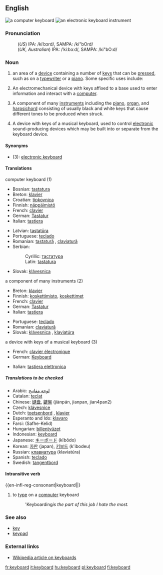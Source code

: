 {{wikipedia}}
==English==
[[Image:Swedish keyboard 20050614.jpg|thumb|a computer keyboard]]
[[Image:YamahaKeyboard.jpg|thumb|an electronic keyboard instrument]]
===Pronunciation===
:(''US'') IPA: /kiˈbɔrd/, SAMPA: /ki"bOrd/
:(''UK, Australian'') IPA: /ˈkiːbɔːd/, SAMPA: /ki"bO:d/

===Noun===
{{en-noun|keyboard|keyboards}}
# an area of a [[device]] containing a number of [[key]]s that can be [[press]]ed, such as on a [[typewriter]] or a [[piano]].  Some specific uses include:
# {{computing}} An electromechanical device with keys affixed to a base used to enter information and interact with a [[computer]].
# {{music}} A component of many [[instruments]] including the [[piano]], [[organ]], and [[harpsichord]] consisting of usually black and white keys that cause different tones to be produced when struck.
# {{music}} A device with keys of a musical keyboard, used to control [[electronic]] sound-producing devices which may be built into or separate from the keyboard device.

====Synonyms====
*(3): [[electronic keyboard]]

====Translations====
;computer keyboard (1)
{{top}}
*Bosnian: [[tastatura#Bosnian|tastatura]] {{f}}
*Breton: [[klavier#Breton|klavier]]  {{m}}
*Croatian: [[tipkovnica]] {{f}}
*Finnish: [[näppäimistö]]
*French: [[clavier]] {{m}}
*German: [[Tastatur]] {{f}}
*Italian: [[tastiera]] {{f}}
{{mid}}
*Latvian: [[tastatūra]]
*Portuguese: [[teclado]] {{m}}
*Romanian: [[tastatură]] {{f}}, [[claviatură]] {{f}}
*Serbian:
*:Cyrillic: [[тастатура#Serbian|тастатура]] {{f}}
*:Latin: [[tastatura#Serbian|tastatura]] {{f}}
*Slovak: [[klávesnica]]  {{f}}
{{bottom}}

;a component of many instruments (2)
{{top}}
*Breton: [[klavier#Breton|klavier]]  {{m}} 
*Finnish: [[koskettimisto]], [[koskettimet]]
*French: [[clavier]] {{m}}
*German: [[Tastatur]] {{f}}
*Italian: [[tastiera]] {{f}}
{{mid}}
*Portuguese: [[teclado]] {{m}}
*Romanian: [[claviatură]] {{f}}
*Slovak: [[klávesnica]]  {{f}}, [[klaviatúra]] {{f}}
{{bottom}}

;a device with keys of a musical keyboard (3)
{{top}}
*French: [[clavier électronique]]
*German: [[Keyboard]] {{n}}
{{mid}}
*Italian: [[tastiera elettronica]]
{{bottom}}

=====Translations to be checked=====
{{checktrans}}
*Arabic: [[لوحة مفاتيح]]
*Catalan: [[teclat]]
*Chinese: [[键盘]], [[鍵盤]] (jiànpán, jianpan, jian4pan2)
*Czech:  [[klávesnice]]  {{f}}
*Dutch: [[toetsenbord]] {{n}}, [[klavier]] {{n}}
*Esperanto and Ido: [[klavaro]]
*Farsi: {{FAchar|[[صفحه کلید]]}} (Safhe-Kelid)
*Hungarian: [[billentyüzet]]
*Indonesian: [[keyboard#Indonesian|keyboard]]
*Japanese: [[キーボード]] (kībōdo)
*Korean: [[자판]] (japan), [[키보드]] (k'ibodeu)
*Russian: [[клавиатура]] (klaviat&uacute;ra) {{f}}
*Spanish: [[teclado]] {{m}}
*Swedish: [[tangentbord]]

====Intransitive verb====
{{en-infl-reg-consonant|keyboard||}
# to [[type]] on a [[computer]] keyboard
#: '' '''Keyboarding'' is the part of this job I hate the most.''

===See also===
*[[key]]
*[[keypad]]

===External links===
*[http://en.wikipedia.org/wiki/Keyboard Wikipedia article on keyboards]

[[fr:keyboard]]
[[it:keyboard]]
[[hu:keyboard]]
[[pl:keyboard]]
[[fi:keyboard]]